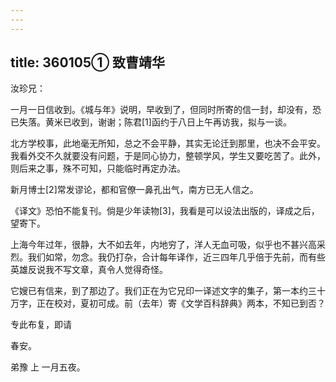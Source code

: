```yaml
---
---
---
```

title: 360105① 致曹靖华
---




汝珍兄：

一月一日信收到。《城与年》说明，早收到了，但同时所寄的信一封，却没有，恐已失落。黄米已收到，谢谢；陈君[1]函约于八日上午再访我，拟与一谈。

北方学校事，此地毫无所知，总之不会平静，其实无论迁到那里，也决不会平安。我看外交不久就要没有问题，于是同心协力，整顿学风，学生又要吃苦了。此外，则后来之事，殊不可知，只能临时再定办法。

新月博士[2]常发谬论，都和官僚一鼻孔出气，南方已无人信之。

《译文》恐怕不能复刊。倘是少年读物[3]，我看是可以设法出版的，译成之后，望寄下。

上海今年过年，很静，大不如去年，内地穷了，洋人无血可吸，似乎也不甚兴高采烈。我们如常，勿念。我仍打杂，合计每年译作，近三四年几乎倍于先前，而有些英雄反说我不写文章，真令人觉得奇怪。

它嫂已有信来，到了那边了。我们正在为它兄印一译述文字的集子，第一本约三十万字，正在校对，夏初可成。前（去年）寄《文学百科辞典》两本，不知已到否？

专此布复，即请

春安。

弟豫 上 一月五夜。